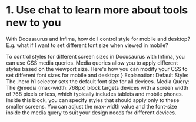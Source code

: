 #  1. Use chat to learn more about tools new to you

With Docasaurus and Infima, how do I control style for mobile and desktop? E.g. what if I want to set different font size when viewed in mobile?

To control styles for different screen sizes in Docusaurus with Infima, you can use CSS media queries. Media queries allow you to apply different styles based on the viewport size. Here's how you can modify your CSS to set different font sizes for mobile and desktop:
}
Explanation:
Default Style: The .hero h1 selector sets the default font size for all devices.
Media Query: The @media (max-width: 768px) block targets devices with a screen width of 768 pixels or less, which typically includes tablets and mobile phones. Inside this block, you can specify styles that should apply only to these smaller screens.
You can adjust the max-width value and the font-size inside the media query to suit your design needs for different devices.